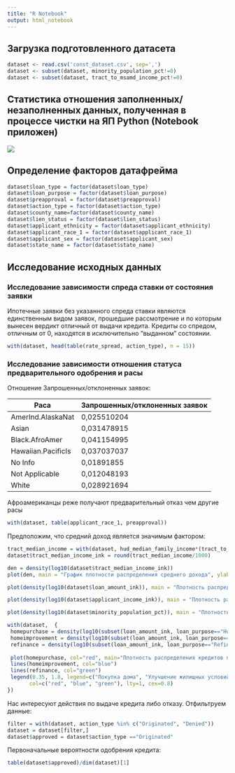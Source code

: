 ```yaml
---
title: "R Notebook"
output: html_notebook
---
```


## Загрузка подготовленного датасета
```r
dataset <- read.csv('const_dataset.csv', sep=',')
dataset <- subset(dataset, minority_population_pct!=0)
dataset <- subset(dataset, tract_to_msamd_income_pct!=0)
```

## Статистика отношения заполненных/незаполненных данных, полученная в процессе чистки на ЯП Python (Notebook приложен)
![](fill_rate.jpg)

## Определение факторов датафрейма
```r
dataset$loan_type = factor(dataset$loan_type)
dataset$loan_purpose = factor(dataset$loan_purpose)
dataset$preapproval = factor(dataset$preapproval)
dataset$action_type = factor(dataset$action_type)
dataset$county_name=factor(dataset$county_name)
dataset$lien_status = factor(dataset$lien_status)
dataset$applicant_ethnicity = factor(dataset$applicant_ethnicity)
dataset$applicant_race_1 = factor(dataset$applicant_race_1)
dataset$applicant_sex = factor(dataset$applicant_sex)
dataset$state_name = factor(dataset$state_name)
```

## Исследование исходных данных
### Исследование зависимости спреда ставки от состояния заявки
Ипотечные заявки без указанного спреда ставки являются единственным видом заявок, прошедшие рассмотрение и по которым вынесен вердикт отличный от выдачи кредита. Кредиты со спредом, отличным от 0, находятся в исключительно "выданном" состоянии.
```r
with(dataset, head(table(rate_spread, action_type), n = 15))
```
### Исследование зависимости отношения статуса предварительного одобрения и расы
Отношение Запрошенных/отклоненных заявок:

Раса | Запрошенных/отклоненных заявок
------------- | -------------
AmerInd.AlaskaNat | 0,025510204
Asian | 0,031478915
Black.AfroAmer | 0,041154995
Hawaiian.PacificIs | 0,037037037
No Info | 0,01891855
Not Applicable | 0,012048193
White | 0,028921694

Афроамериканцы реже получают предварительный отказ чем другие расы
```r
with(dataset, table(applicant_race_1, preapproval))
```

Предположим, что средний доход является значимым фактором:
```r
tract_median_income = with(dataset, hud_median_family_income*(tract_to_msamd_income_pct/100))
dataset$tract_median_income_ink = round(tract_median_income/1000) 
```

```r
den = density(log10(dataset$tract_median_income_ink))
plot(den, main = "График плотности распределения среднего дохода", ylab = "Плотность")
```

```r
plot(density(log10(dataset$loan_amount_ink)), main = "Плотность распределения суммы кредита", ylab = "Плотность")
```

```r
plot(density(log10(dataset$applicant_income_ink)), main = "Плотность распределения дохода заявителя", ylab = "Плотность")
```

```r
plot(density(log10(dataset$minority_population_pct)), main = "Плотность распределения доли меньшинства", ylab = "Плотность")
```

```r
with(dataset,  {
 homepurchase = density(log10(subset(loan_amount_ink, loan_purpose=="Home purchase")))
 homeimprovement = density(log10(subset(loan_amount_ink, loan_purpose=="Home improvement")))
 refinance = density(log10(subset(loan_amount_ink, loan_purpose=="Refinancing")))
 
 plot(homepurchase, col="red", main="Плотность распределения кредитов по типу" , xlab = "Log(Сумма кредита)", ylab = "Плотность распределения")
 lines(homeimprovement, col="blue")
 lines(refinance, col="green")
 legend(0.35, 1.8, legend=c("Покупка дома", "Улучшение жилищных условий", "Рефинансирование"),
       col=c("red", "blue", "green"), lty=1, cex=0.8)
})
```

Нас интересуют действия по выдаче кредита либо отказу. Отфильтруем данные:
```r
filter = with(dataset, action_type %in% c("Originated", "Denied"))
dataset = dataset[filter,]
dataset$approved = dataset$action_type =="Originated"
```
Первоначальные вероятности одобрения кредита:
```r
table(dataset$approved)/dim(dataset)[1]
```


